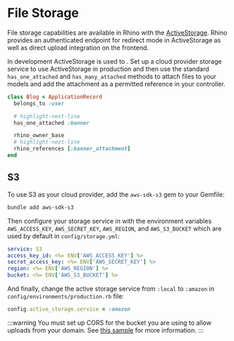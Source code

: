# File Storage

File storage capabilities are available in Rhino with the [ActiveStorage](https://guides.rubyonrails.org/active_storage_overview.html). Rhino provides an authenticated endpoint for redirect mode in ActiveStorage as well as direct upload integration on the frontend.

In development ActiveStorage is used to . Set up a cloud provider storage service to use ActiveStorage in production and then use the standard `has_one_attached` and `has_many_attached` methods to attach files to your models and add the attachment as a permitted reference in your controller.

```ruby
class Blog < ApplicationRecord
  belongs_to :user

  # highlight-next-line
  has_one_attached :banner

  rhino_owner_base
  # highlight-next-line
  rhino_references [:banner_attachment]
end

```

## S3

To use S3 as your cloud provider, add the `aws-sdk-s3` gem to your Gemfile:

```bash
bundle add aws-sdk-s3
```

Then configure your storage service in with the environment variables `AWS_ACCESS_KEY`, `AWS_SECRET_KEY`, `AWS_REGION`, and `AWS_S3_BUCKET` which are used by default in `config/storage.yml`:

```yaml title="config/storage.yml"
service: S3
access_key_id: <%= ENV['AWS_ACCESS_KEY'] %>
secret_access_key: <%= ENV['AWS_SECRET_KEY'] %>
region: <%= ENV['AWS_REGION'] %>
bucket: <%= ENV['AWS_S3_BUCKET'] %>
```

And finally, change the active storage service from `:local` to `:amazon` in `config/environments/production.rb` file:
```ruby
config.active_storage.service = :amazon
```

:::warning
You must set up CORS for the bucket you are using to allow uploads from your domain. See [this sample](https://guides.rubyonrails.org/active_storage_overview.html#example-s3-cors-configuration) for more information.
:::
